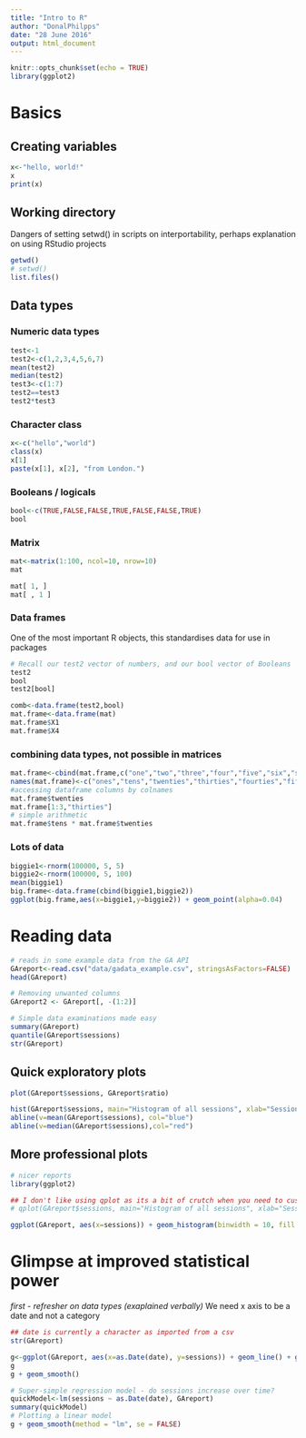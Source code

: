 ```yaml
---
title: "Intro to R"
author: "DonalPhilpps"
date: "28 June 2016"
output: html_document
---
```


```r
knitr::opts_chunk$set(echo = TRUE)
library(ggplot2)
```

#  Basics

## Creating variables

```r
x<-"hello, world!"
x
print(x)
```


## Working directory

Dangers of setting setwd() in scripts on interportability, perhaps explanation on using RStudio projects

```r
getwd()
# setwd()
list.files()
``` 

## Data types

### Numeric data types  

```r
test<-1
test2<-c(1,2,3,4,5,6,7)
mean(test2)
median(test2)
test3<-c(1:7)
test2==test3
test2*test3
```

### Character class

```r
x<-c("hello","world")
class(x)
x[1]
paste(x[1], x[2], "from London.")
```

### Booleans / logicals

```r
bool<-c(TRUE,FALSE,FALSE,TRUE,FALSE,FALSE,TRUE)
bool
```

### Matrix

```r
mat<-matrix(1:100, ncol=10, nrow=10)
mat

mat[ 1, ]
mat[ , 1 ]
```

### Data frames

One of the most important R objects, this standardises data for use in packages

```r
# Recall our test2 vector of numbers, and our bool vector of Booleans
test2
bool
test2[bool]

comb<-data.frame(test2,bool)
mat.frame<-data.frame(mat)
mat.frame$X1
mat.frame$X4
```      

### combining data types, not possible in matrices

```r
mat.frame<-cbind(mat.frame,c("one","two","three","four","five","six","seven","eight","nine","ten"))
names(mat.frame)<-c("ones","tens","twenties","thirties","fourties","fifties","sixties","seventies","eighties","nineties", "words")
#accessing dataframe columns by colnames
mat.frame$twenties
mat.frame[1:3,"thirties"]
# simple arithmetic
mat.frame$tens * mat.frame$twenties
```


### Lots of data

```r
biggie1<-rnorm(100000, 5, 5)
biggie2<-rnorm(100000, 5, 100)
mean(biggie1)
big.frame<-data.frame(cbind(biggie1,biggie2))
ggplot(big.frame,aes(x=biggie1,y=biggie2)) + geom_point(alpha=0.04)

```

# Reading data



```r
# reads in some example data from the GA API
GAreport<-read.csv("data/gadata_example.csv", stringsAsFactors=FALSE) 
head(GAreport)

# Removing unwanted columns
GAreport2 <- GAreport[, -(1:2)]

# Simple data examinations made easy
summary(GAreport)
quantile(GAreport$sessions)
str(GAreport)
```

## Quick exploratory plots

```r
plot(GAreport$sessions, GAreport$ratio)

hist(GAreport$sessions, main="Histogram of all sessions", xlab="Sessions")
abline(v=mean(GAreport$sessions), col="blue")
abline(v=median(GAreport$sessions),col="red")
```

## More professional plots

```r
# nicer reports
library(ggplot2)

## I don't like using qplot as its a bit of crutch when you need to customise later
# qplot(GAreport$sessions, main="Histogram of all sessions", xlab="Sessions")

ggplot(GAreport, aes(x=sessions)) + geom_histogram(binwidth = 10, fill = "purple") + ggtitle("Histogram of all sessions")

```


# Glimpse at improved statistical power

*first - refresher on data types (exaplained verbally)*
We need x axis to be a date and not a category

```r
## date is currently a character as imported from a csv
str(GAreport)

g<-ggplot(GAreport, aes(x=as.Date(date), y=sessions)) + geom_line() + ggtitle("Example sessions by date")
g
g + geom_smooth()

# Super-simple regression model - do sessions increase over time?
quickModel<-lm(sessions ~ as.Date(date), GAreport)
summary(quickModel)
# Plotting a linear model
g + geom_smooth(method = "lm", se = FALSE)
```  
